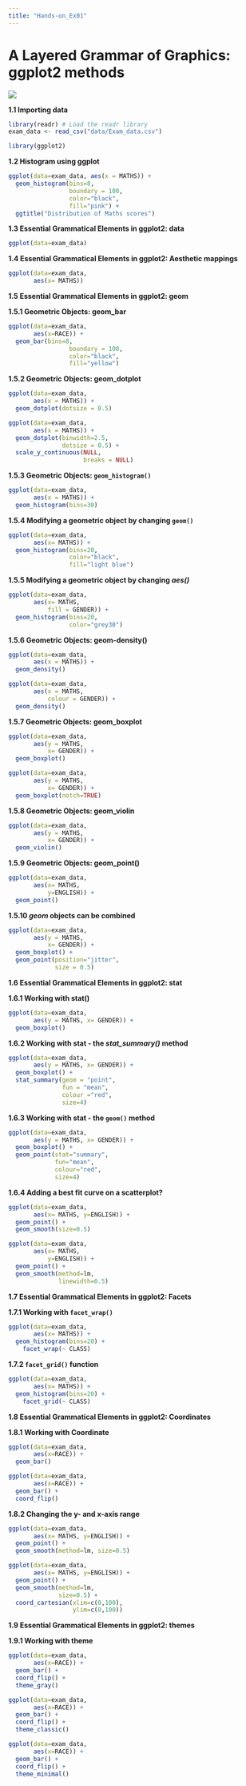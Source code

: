 ```yaml
---
title: "Hands-on_Ex01"
---
```


# **A Layered Grammar of Graphics: ggplot2 methods**

![](images/Screenshot%202025-01-16%20224655.png)

**1.1 Importing data**

```r
library(readr) # Load the readr library
exam_data <- read_csv("data/Exam_data.csv")

```

```r
library(ggplot2)
```

**1.2 Histogram using ggplot**

```r
ggplot(data=exam_data, aes(x = MATHS)) +
  geom_histogram(bins=8, 
                 boundary = 100,
                 color="black", 
                 fill="pink") +
  ggtitle("Distribution of Maths scores")
```

**1.3 Essential Grammatical Elements in ggplot2: data**

```r
ggplot(data=exam_data)
```

**1.4 Essential Grammatical Elements in ggplot2: Aesthetic mappings**

```r
ggplot(data=exam_data, 
       aes(x= MATHS))
```

**1.5 Essential Grammatical Elements in ggplot2: geom**

**1.5.1 Geometric Objects: geom_bar**

```r
ggplot(data=exam_data, 
       aes(x=RACE)) +
  geom_bar(bins=8, 
                 boundary = 100,
                 color="black", 
                 fill="yellow")
```

**1.5.2 Geometric Objects: geom_dotplot**

```r
ggplot(data=exam_data, 
       aes(x = MATHS)) +
  geom_dotplot(dotsize = 0.5)
```

```r
ggplot(data=exam_data, 
       aes(x = MATHS)) +
  geom_dotplot(binwidth=2.5,         
               dotsize = 0.5) +      
  scale_y_continuous(NULL,           
                     breaks = NULL)  
```

**1.5.3 Geometric Objects: `geom_histogram()`**

```r
ggplot(data=exam_data, 
       aes(x = MATHS)) +
  geom_histogram(bins=30)       
```

**1.5.4 Modifying a geometric object by changing `geom()`**

```r
ggplot(data=exam_data, 
       aes(x= MATHS)) +
  geom_histogram(bins=20,            
                 color="black",      
                 fill="light blue")  
```

**1.5.5 Modifying a geometric object by changing *aes()***

```r
ggplot(data=exam_data, 
       aes(x= MATHS, 
           fill = GENDER)) +
  geom_histogram(bins=20, 
                 color="grey30")
```

**1.5.6 Geometric Objects: geom-density()**

```r
ggplot(data=exam_data, 
       aes(x = MATHS)) +
  geom_density()           
```

```r
ggplot(data=exam_data, 
       aes(x = MATHS, 
           colour = GENDER)) +
  geom_density()
```

**1.5.7 Geometric Objects: geom_boxplot**

```r
ggplot(data=exam_data, 
       aes(y = MATHS,       
           x= GENDER)) +    
  geom_boxplot()            
```

```r
ggplot(data=exam_data, 
       aes(y = MATHS, 
           x= GENDER)) +
  geom_boxplot(notch=TRUE)
```

**1.5.8 Geometric Objects: geom_violin**

```r
ggplot(data=exam_data, 
       aes(y = MATHS, 
           x= GENDER)) +
  geom_violin()
```

**1.5.9 Geometric Objects: geom_point()**

```r
ggplot(data=exam_data, 
       aes(x= MATHS, 
           y=ENGLISH)) +
  geom_point()            
```

**1.5.10 *geom* objects can be combined**

```r
ggplot(data=exam_data, 
       aes(y = MATHS, 
           x= GENDER)) +
  geom_boxplot() +                    
  geom_point(position="jitter", 
             size = 0.5)        
```

**1.6 Essential Grammatical Elements in ggplot2: stat**

**1.6.1 Working with stat()**

```r
ggplot(data=exam_data, 
       aes(y = MATHS, x= GENDER)) +
  geom_boxplot()
```

**1.6.2 Working with stat - the *stat_summary()* method**

```r
ggplot(data=exam_data, 
       aes(y = MATHS, x= GENDER)) +
  geom_boxplot() +
  stat_summary(geom = "point",       
               fun = "mean",         
               colour ="red",        
               size=4)               
```

**1.6.3 Working with stat - the `geom()` method**

```r
ggplot(data=exam_data, 
       aes(y = MATHS, x= GENDER)) +
  geom_boxplot() +
  geom_point(stat="summary",        
             fun="mean",           
             colour="red",          
             size=4)          
```

**1.6.4 Adding a best fit curve on a scatterplot?**

```r
ggplot(data=exam_data, 
       aes(x= MATHS, y=ENGLISH)) +
  geom_point() +
  geom_smooth(size=0.5)
```

```r
ggplot(data=exam_data, 
       aes(x= MATHS, 
           y=ENGLISH)) +
  geom_point() +
  geom_smooth(method=lm, 
              linewidth=0.5)
```

**1.7 Essential Grammatical Elements in ggplot2: Facets**

**1.7.1 Working with `facet_wrap()`**

```r
ggplot(data=exam_data, 
       aes(x= MATHS)) +
  geom_histogram(bins=20) +
    facet_wrap(~ CLASS)
```

**1.7.2 `facet_grid()` function**

```r
ggplot(data=exam_data, 
       aes(x= MATHS)) +
  geom_histogram(bins=20) +
    facet_grid(~ CLASS)
```

**1.8 Essential Grammatical Elements in ggplot2: Coordinates**

**1.8.1 Working with Coordinate**

```r
ggplot(data=exam_data, 
       aes(x=RACE)) +
  geom_bar()
```

```r
ggplot(data=exam_data, 
       aes(x=RACE)) +
  geom_bar() +
  coord_flip()
```

**1.8.2 Changing the y- and x-axis range**

```r
ggplot(data=exam_data, 
       aes(x= MATHS, y=ENGLISH)) +
  geom_point() +
  geom_smooth(method=lm, size=0.5)
```

```r
ggplot(data=exam_data, 
       aes(x= MATHS, y=ENGLISH)) +
  geom_point() +
  geom_smooth(method=lm, 
              size=0.5) +  
  coord_cartesian(xlim=c(0,100),
                  ylim=c(0,100))
```

**1.9 Essential Grammatical Elements in ggplot2: themes**

**1.9.1 Working with theme**

```r
ggplot(data=exam_data, 
       aes(x=RACE)) +
  geom_bar() +
  coord_flip() +
  theme_gray()
```

```r
ggplot(data=exam_data, 
       aes(x=RACE)) +
  geom_bar() +
  coord_flip() +
  theme_classic()
```

```r
ggplot(data=exam_data, 
       aes(x=RACE)) +
  geom_bar() +
  coord_flip() +
  theme_minimal()
```
